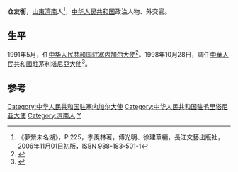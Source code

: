 '''仓友衡'''{{BD|1939年|11月||}}，[[山東省_(中華民國)|山東]][[濟南|濟南]]人<ref>《夢縈未名湖》，P.225，季羨林著，傅光明、徐建華編，長江文藝出版社，2006年11月01日初版，ISBN 988-183-501-1</ref>，[[中华人民共和国|中华人民共和国]]政治人物、外交官。

==生平==
1991年5月，任[[中国驻塞内加尔大使列表|中华人民共和国驻塞内加尔大使]]<ref>{{Cite web |url=https://www.fmprc.gov.cn/web/ziliao_674904/wjrw_674925/2167_674935/fz/t9210.shtml |title=驻塞内加尔共和国历任大使— 中华人民共和国外交部 |access-date=2021-07-30 |archive-date=2021-07-30 |archive-url=https://web.archive.org/web/20210730133254/https://www.fmprc.gov.cn/web/ziliao_674904/wjrw_674925/2167_674935/fz/t9210.shtml }}</ref>。1998年10月28日，調任[[中國駐茅利塔尼亞大使列表|中華人民共和國駐茅利塔尼亞大使]]<ref>{{Cite web |url=http://mr.china-embassy.org/chn/sgxx/lrzgzmtds/t1184036.htm |title=中华人民共和国历任驻毛塔大使 - 驻毛里塔尼亚使馆 |access-date=2021-07-30 |archive-date=2021-07-30 |archive-url=https://web.archive.org/web/20210730132749/http://mr.china-embassy.org/chn/sgxx/lrzgzmtds/t1184036.htm }}</ref>。

== 参考 ==
{{reflist}}
{{start box}}
{{s-dip}}
{{succession box|[[谢振骝|谢振骝]]|[[卢沙野|卢沙野]]|[[中国驻塞内加尔大使列表|中华人民共和国驻塞内加尔大使]]|1991年5月-1995年12月}}
{{succession box|[[張俊岐|張俊岐]]|[[李國學|李國學]]|[[中国驻毛里塔尼亚大使列表|中华人民共和国驻毛里塔尼亚大使]]|1998年10月28日-2001年12月}}
{{end box}}
{{中国政治人物小作品}}

[[Category:中华人民共和国驻塞内加尔大使|Category:中华人民共和国驻塞内加尔大使]]
[[Category:中华人民共和国驻毛里塔尼亚大使|Category:中华人民共和国驻毛里塔尼亚大使]]
[[Category:濟南人|Category:濟南人]]
[[Category:仓姓|Y]]